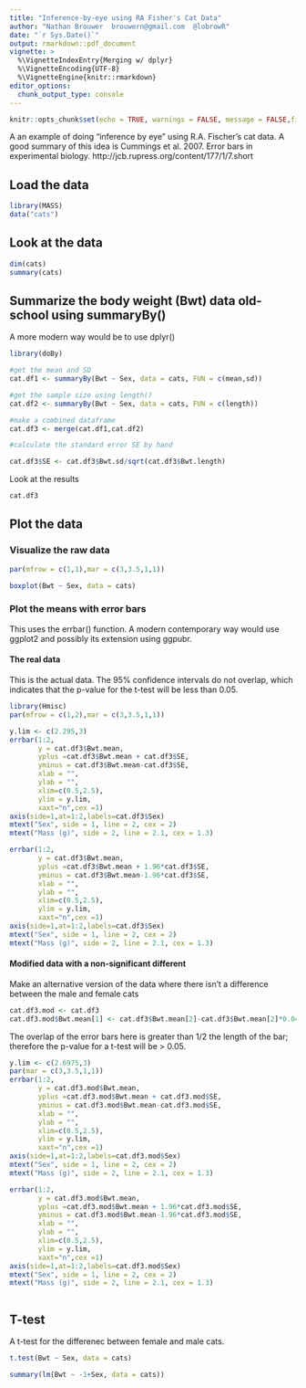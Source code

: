 ```yaml
---
title: "Inference-by-eye using RA Fisher's Cat Data"
author: "Nathan Brouwer  brouwern@gmail.com  @lobrowR"
date: "`r Sys.Date()`"
output: rmarkdown::pdf_document
vignette: >
  %\VignetteIndexEntry{Merging w/ dplyr}
  %\VignetteEncoding{UTF-8}
  %\VignetteEngine{knitr::rmarkdown}
editor_options: 
  chunk_output_type: console
---
```


```r
knitr::opts_chunk$set(echo = TRUE, warnings = FALSE, message = FALSE,fig.height = 3, fig.width = 5)
```

A an example of doing "inference by eye" using R.A. Fischer's cat data.  A good summary of this idea is Cummings et al. 2007.  Error bars in experimental biology. http://jcb.rupress.org/content/177/1/7.short


## Load the data
```r
library(MASS)
data("cats")
```


## Look at the data
```r
dim(cats)
summary(cats)
```


## Summarize the body weight (Bwt) data old-school using summaryBy()

A more modern way would be to use dplyr()
```r
library(doBy)

#get the mean and SD
cat.df1 <- summaryBy(Bwt ~ Sex, data = cats, FUN = c(mean,sd))

#get the sample size using length()
cat.df2 <- summaryBy(Bwt ~ Sex, data = cats, FUN = c(length))

#make a combined dataframe
cat.df3 <- merge(cat.df1,cat.df2)

#calculate the standard error SE by hand

cat.df3$SE <- cat.df3$Bwt.sd/sqrt(cat.df3$Bwt.length)

```


Look at the results
```r

cat.df3

```


## Plot the data 

### Visualize the raw data

```r
par(mfrow = c(1,1),mar = c(3,3.5,1,1))

boxplot(Bwt ~ Sex, data = cats)
```


### Plot the means with error bars

This uses the errbar() function.  A modern contemporary way would use ggplot2 and possibly its extension using ggpubr.

#### The real data 

This is the actual data.  The 95% confidence intervals do not overlap, which indicates that the p-value for the t-test will be less than 0.05.

```r
library(Hmisc)
par(mfrow = c(1,2),mar = c(3,3.5,1,1))

y.lim <- c(2.295,3)
errbar(1:2,
       y = cat.df3$Bwt.mean,
       yplus =cat.df3$Bwt.mean + cat.df3$SE,
       yminus = cat.df3$Bwt.mean-cat.df3$SE,
       xlab = "",
       ylab = "",
       xlim=c(0.5,2.5),
       ylim = y.lim,
       xaxt="n",cex =1)
axis(side=1,at=1:2,labels=cat.df3$Sex)
mtext("Sex", side = 1, line = 2, cex = 2)
mtext("Mass (g)", side = 2, line = 2.1, cex = 1.3)

errbar(1:2,
       y = cat.df3$Bwt.mean,
       yplus =cat.df3$Bwt.mean + 1.96*cat.df3$SE,
       yminus = cat.df3$Bwt.mean-1.96*cat.df3$SE,
       xlab = "",
       ylab = "",
       xlim=c(0.5,2.5),
       ylim = y.lim,
       xaxt="n",cex =1)
axis(side=1,at=1:2,labels=cat.df3$Sex)
mtext("Sex", side = 1, line = 2, cex = 2)
mtext("Mass (g)", side = 2, line = 2.1, cex = 1.3)


```


#### Modified data with a non-significant different

Make an alternative version of the data where there isn't a difference between the male and female cats

```r
cat.df3.mod <- cat.df3
cat.df3.mod$Bwt.mean[1] <- cat.df3$Bwt.mean[2]-cat.df3$Bwt.mean[2]*0.0425
```


The overlap of the error bars here is greater than 1/2 the length of the bar; therefore the p-value for a t-test will be > 0.05.
```r
y.lim <- c(2.6975,3)
par(mar = c(3,3.5,1,1))
errbar(1:2,
       y = cat.df3.mod$Bwt.mean,
       yplus =cat.df3.mod$Bwt.mean + cat.df3.mod$SE,
       yminus = cat.df3.mod$Bwt.mean-cat.df3.mod$SE,
       xlab = "",
       ylab = "",
       xlim=c(0.5,2.5),
       ylim = y.lim,
       xaxt="n",cex =1)
axis(side=1,at=1:2,labels=cat.df3.mod$Sex)
mtext("Sex", side = 1, line = 2, cex = 2)
mtext("Mass (g)", side = 2, line = 2.1, cex = 1.3)

errbar(1:2,
       y = cat.df3.mod$Bwt.mean,
       yplus =cat.df3.mod$Bwt.mean + 1.96*cat.df3.mod$SE,
       yminus = cat.df3.mod$Bwt.mean-1.96*cat.df3.mod$SE,
       xlab = "",
       ylab = "",
       xlim=c(0.5,2.5),
       ylim = y.lim,
       xaxt="n",cex =1)
axis(side=1,at=1:2,labels=cat.df3.mod$Sex)
mtext("Sex", side = 1, line = 2, cex = 2)
mtext("Mass (g)", side = 2, line = 2.1, cex = 1.3)



```



## T-test

A t-test for the differenec between female and male cats.

```r

t.test(Bwt ~ Sex, data = cats)


```




```r

summary(lm(Bwt ~ -1+Sex, data = cats))

```

















